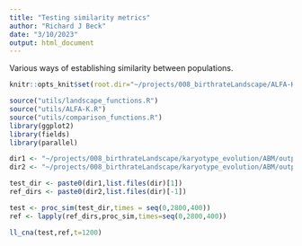 ```yaml
---
title: "Testing similarity metrics"
author: "Richard J Beck"
date: "3/10/2023"
output: html_document
---
```


Various ways of establishing similarity between populations.

```r
knitr::opts_knit$set(root.dir="~/projects/008_birthrateLandscape/ALFA-K/")
```


```r
source("utils/landscape_functions.R")
source("utils/ALFA-K.R")
source("utils/comparison_functions.R")
library(ggplot2)
library(fields)
library(parallel)
```


```r



dir1 <- "~/projects/008_birthrateLandscape/karyotype_evolution/ABM/output/nchrom_22_v2/N_22_w_1p6_rep_05/train/"
dir2 <- "~/projects/008_birthrateLandscape/karyotype_evolution/ABM/output/nchrom_22_v2/N_22_w_1p6_rep_05/train/"

test_dir <- paste0(dir1,list.files(dir)[1])
ref_dirs <- paste0(dir2,list.files(dir)[-1])

test <- proc_sim(test_dir,times = seq(0,2800,400))
ref <- lapply(ref_dirs,proc_sim,times=seq(0,2800,400))

ll_cna(test,ref,t=1200)
```


